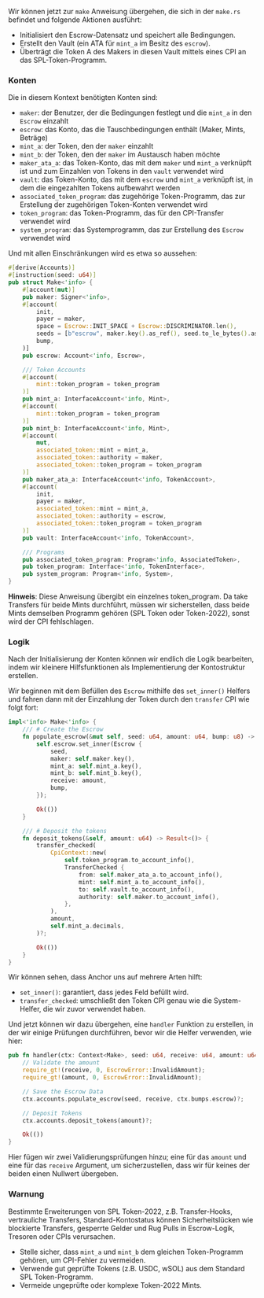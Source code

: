 
<ArticleSection name="Make" id="make" level="h2" />

Wir können jetzt zur `make` Anweisung übergehen, die sich in der `make.rs` befindet und folgende Aktionen ausführt:
- Initialisiert den Escrow-Datensatz und speichert alle Bedingungen.
- Erstellt den Vault (ein ATA für `mint_a` im Besitz des `escrow`).
- Überträgt die Token A des Makers in diesen Vault mittels eines CPI an das SPL-Token-Programm.

### Konten 

Die in diesem Kontext benötigten Konten sind:
- `maker`: der Benutzer, der die Bedingungen festlegt und die `mint_a` in den `Escrow` einzahlt
- `escrow`: das Konto, das die Tauschbedingungen enthält (Maker, Mints, Beträge)
- `mint_a`: der Token, den der `maker` einzahlt
- `mint_b`: der Token, den der `maker` im Austausch haben möchte
- `maker_ata_a`: das Token-Konto, das mit dem `maker` und `mint_a` verknüpft ist und zum Einzahlen von Tokens in den `vault` verwendet wird
- `vault`: das Token-Konto, das mit dem `escrow` und `mint_a` verknüpft ist, in dem die eingezahlten Tokens aufbewahrt werden
- `associated_token_program`: das zugehörige Token-Programm, das zur Erstellung der zugehörigen Token-Konten verwendet wird
- `token_program`: das Token-Programm, das für den CPI-Transfer verwendet wird
- `system_program`: das Systemprogramm, das zur Erstellung des `Escrow` verwendet wird

Und mit allen Einschränkungen wird es etwa so aussehen:

```rust
#[derive(Accounts)]
#[instruction(seed: u64)]
pub struct Make<'info> {
    #[account(mut)]
    pub maker: Signer<'info>,
    #[account(
        init,
        payer = maker,
        space = Escrow::INIT_SPACE + Escrow::DISCRIMINATOR.len(),
        seeds = [b"escrow", maker.key().as_ref(), seed.to_le_bytes().as_ref()],
        bump,
    )]
    pub escrow: Account<'info, Escrow>,

    /// Token Accounts
    #[account(
        mint::token_program = token_program
    )]
    pub mint_a: InterfaceAccount<'info, Mint>,
    #[account(
        mint::token_program = token_program
    )]
    pub mint_b: InterfaceAccount<'info, Mint>,
    #[account(
        mut,
        associated_token::mint = mint_a,
        associated_token::authority = maker,
        associated_token::token_program = token_program
    )]
    pub maker_ata_a: InterfaceAccount<'info, TokenAccount>,
    #[account(
        init,
        payer = maker,
        associated_token::mint = mint_a,
        associated_token::authority = escrow,
        associated_token::token_program = token_program
    )]
    pub vault: InterfaceAccount<'info, TokenAccount>,

    /// Programs
    pub associated_token_program: Program<'info, AssociatedToken>,
    pub token_program: Interface<'info, TokenInterface>,
    pub system_program: Program<'info, System>,
}
```

**Hinweis**: Diese Anweisung übergibt ein einzelnes token_program. Da take Transfers für beide Mints durchführt, müssen wir sicherstellen, dass beide Mints demselben Programm gehören (SPL Token oder Token-2022), sonst wird der CPI fehlschlagen.

### Logik 

Nach der Initialisierung der Konten können wir endlich die Logik bearbeiten, indem wir kleinere Hilfsfunktionen als Implementierung der Kontostruktur erstellen.

Wir beginnen mit dem Befüllen des `Escrow` mithilfe des `set_inner()` Helfers und fahren dann mit der Einzahlung der Token durch den `transfer` CPI wie folgt fort:

```rust
impl<'info> Make<'info> {
    /// # Create the Escrow
    fn populate_escrow(&mut self, seed: u64, amount: u64, bump: u8) -> Result<()> {
        self.escrow.set_inner(Escrow {
            seed,
            maker: self.maker.key(),
            mint_a: self.mint_a.key(),
            mint_b: self.mint_b.key(),
            receive: amount,
            bump,
        });

        Ok(())
    }

    /// # Deposit the tokens
    fn deposit_tokens(&self, amount: u64) -> Result<()> {
        transfer_checked(
            CpiContext::new(
                self.token_program.to_account_info(),
                TransferChecked {
                    from: self.maker_ata_a.to_account_info(),
                    mint: self.mint_a.to_account_info(),
                    to: self.vault.to_account_info(),
                    authority: self.maker.to_account_info(),
                },
            ),
            amount,
            self.mint_a.decimals,
        )?;

        Ok(())
    }
}
```

Wir können sehen, dass Anchor uns auf mehrere Arten hilft:
- `set_inner()`: garantiert, dass jedes Feld befüllt wird.
- `transfer_checked`: umschließt den Token CPI genau wie die System-Helfer, die wir zuvor verwendet haben.

Und jetzt können wir dazu übergehen, eine `handler` Funktion zu erstellen, in der wir einige Prüfungen durchführen, bevor wir die Helfer verwenden, wie hier:

```rust
pub fn handler(ctx: Context<Make>, seed: u64, receive: u64, amount: u64) -> Result<()> {
    // Validate the amount
    require_gt!(receive, 0, EscrowError::InvalidAmount);
    require_gt!(amount, 0, EscrowError::InvalidAmount);

    // Save the Escrow Data
    ctx.accounts.populate_escrow(seed, receive, ctx.bumps.escrow)?;

    // Deposit Tokens
    ctx.accounts.deposit_tokens(amount)?;

    Ok(())
}
  ```

Hier fügen wir zwei Validierungsprüfungen hinzu; eine für das `amount` und eine für das `receive` Argument, um sicherzustellen, dass wir für keines der beiden einen Nullwert übergeben.

### Warnung

Bestimmte Erweiterungen von SPL Token-2022, z.B. Transfer-Hooks, vertrauliche Transfers, Standard-Kontostatus können Sicherheitslücken wie blockierte Transfers, gesperrte Gelder und Rug Pulls in Escrow-Logik, Tresoren oder CPIs verursachen.

- Stelle sicher, dass `mint_a` und `mint_b` dem gleichen Token-Programm gehören, um CPI-Fehler zu vermeiden.
- Verwende gut geprüfte Tokens (z.B. USDC, wSOL) aus dem Standard SPL Token-Programm.
- Vermeide ungeprüfte oder komplexe Token-2022 Mints.
